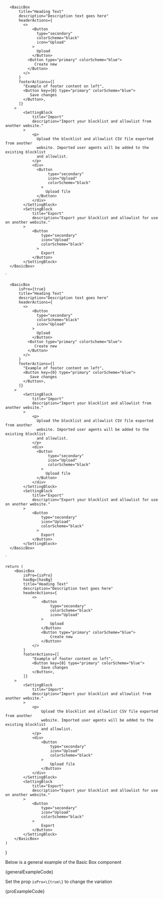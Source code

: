 
      <BasicBox
          title="Heading Text"
          description="Description text goes here"
          headerActions={
            <>
                <Button
                  type="secondary"
                  colorScheme="black"
                  icon="Upload"
                >
                  Upload
                </Button>
              <Button type="primary" colorScheme="blue">
                 Create new
              </Button>
            </>
          }
          footerActions={[
            "Example of footer content on left",
            <Button key={0} type="primary" colorScheme="blue">
               Save changes
            </Button>,
          ]}
        >
            <SettingBlock
                title="Import"
                description="Import your blocklist and allowlist from another website."
            >
                <p>
                  Upload the blocklist and allowlist CSV file exported from another
                  website. Imported user agents will be added to the existing blocklist
                  and allowlist.
                </p>
                <div>
                  <Button
                       type="secondary"
                       icon="Upload"
                       colorScheme="black"
                    >
                      Upload file
                  </Button>
                </div>
            </SettingBlock>
            <SettingBlock
                title="Export"
                description="Export your blocklist and allowlist for use on another website."
            >
                <Button
                    type="secondary"
                    icon="Upload"
                    colorScheme="black"
                  >
                    Export
                </Button>
            </SettingBlock>
      </BasicBox>
`

      <BasicBox
          isPro={true}
          title="Heading Text"
          description="Description text goes here"
          headerActions={
            <>
                <Button
                  type="secondary"
                  colorScheme="black"
                  icon="Upload"
                >
                  Upload
                </Button>
              <Button type="primary" colorScheme="blue">
                 Create new
              </Button>
            </>
          }
          footerActions={[
            "Example of footer content on left",
            <Button key={0} type="primary" colorScheme="blue">
               Save changes
            </Button>,
          ]}
        >
            <SettingBlock
                title="Import"
                description="Import your blocklist and allowlist from another website."
            >
                <p>
                  Upload the blocklist and allowlist CSV file exported from another
                  website. Imported user agents will be added to the existing blocklist
                  and allowlist.
                </p>
                <div>
                  <Button
                       type="secondary"
                       icon="Upload"
                       colorScheme="black"
                    >
                      Upload file
                  </Button>
                </div>
            </SettingBlock>
            <SettingBlock
                title="Export"
                description="Export your blocklist and allowlist for use on another website."
            >
                <Button
                    type="secondary"
                    icon="Upload"
                    colorScheme="black"
                  >
                    Export
                </Button>
            </SettingBlock>
      </BasicBox>
`

	return (
		<BasicBox
			isPro={isPro}
			hasBg={hasBg}
			title="Heading Text"
			description="Description text goes here"
			headerActions={
				<>
					<Button
						type="secondary"
						colorScheme="black"
						icon="Upload"
					>
						Upload
					</Button>
					<Button type="primary" colorScheme="blue">
						Create new
					</Button>
				</>
			}
			footerActions={[
				"Example of footer content on left",
				<Button key={0} type="primary" colorScheme="blue">
					Save changes
				</Button>,
			]}
		>
			<SettingBlock
				title="Import"
				description="Import your blocklist and allowlist from another website."
			>
				<p>
					Upload the blocklist and allowlist CSV file exported from another
					website. Imported user agents will be added to the existing blocklist
					and allowlist.
				</p>
				<div>
					<Button
						type="secondary"
						icon="Upload"
						colorScheme="black"
					>
						Upload file
					</Button>
				</div>
			</SettingBlock>
			<SettingBlock
				title="Export"
				description="Export your blocklist and allowlist for use on another website."
			>
				<Button
					type="secondary"
					icon="Upload"
					colorScheme="black"
				>
					Export
				</Button>
			</SettingBlock>
		</BasicBox>
	)
}

<Section style={{ paddingTop: 30 }}>
	<p>Below is a general example of the Basic Box component</p>
	<Preview wrapper={true}>
		<SuiBasicBox hasBg={true} />
	</Preview>
	<Snippet language="js">{generalExampleCode}</Snippet>
</Section>

<Section title="Pro variation">
  <p>Set the prop <Code small={true}>isPro=\{true\}</Code> to change the variation</p>
  <Preview wrapper={true}>
      <SuiBasicBox isPro={true} />
  </Preview>
  <Snippet language="js">{proExampleCode}</Snippet>
</Section>

